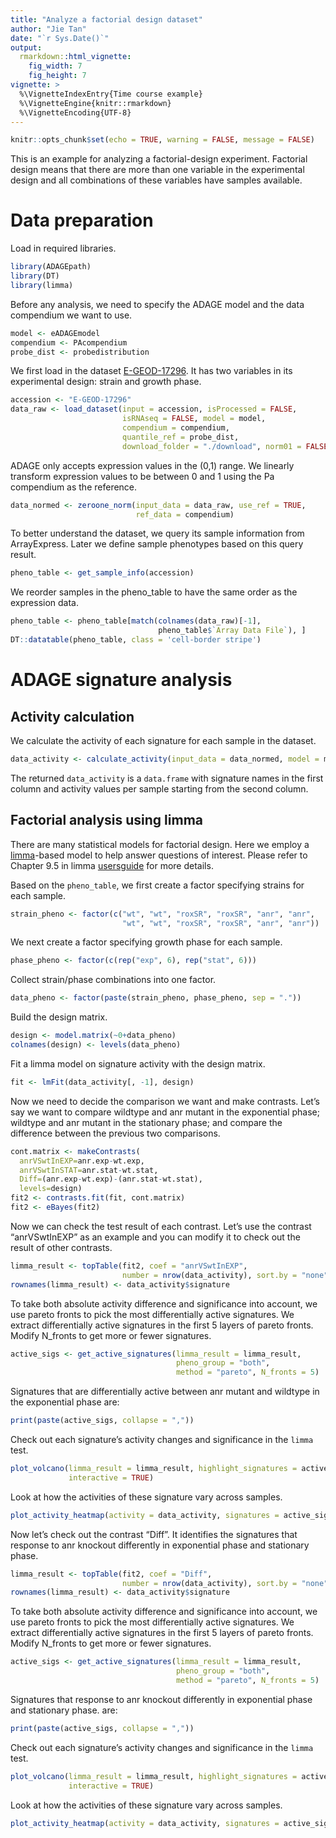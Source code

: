 ```yaml
---
title: "Analyze a factorial design dataset"
author: "Jie Tan"
date: "`r Sys.Date()`"
output:
  rmarkdown::html_vignette:
    fig_width: 7
    fig_height: 7
vignette: >
  %\VignetteIndexEntry{Time course example}
  %\VignetteEngine{knitr::rmarkdown}
  %\VignetteEncoding{UTF-8}
---
```


```r
knitr::opts_chunk$set(echo = TRUE, warning = FALSE, message = FALSE)
```

This is an example for analyzing a factorial-design experiment. Factorial design
means that there are more than one variable in the experimental design and
all combinations of these variables have samples available.

# Data preparation
Load in required libraries.

```r
library(ADAGEpath)
library(DT)
library(limma)
```

Before any analysis, we need to specify the ADAGE model and the data compendium
we want to use.

```r
model <- eADAGEmodel
compendium <- PAcompendium
probe_dist <- probedistribution
```

We first load in the dataset
[E-GEOD-17296](https://www.ebi.ac.uk/arrayexpress/experiments/E-GEOD-17296/).
It has two variables in its experimental design: strain and growth phase.

```r
accession <- "E-GEOD-17296"
data_raw <- load_dataset(input = accession, isProcessed = FALSE,
                         isRNAseq = FALSE, model = model,
                         compendium = compendium,
                         quantile_ref = probe_dist,
                         download_folder = "./download", norm01 = FALSE)
```

ADAGE only accepts expression values in the (0,1) range. We linearly transform
expression values to be between 0 and 1 using the Pa compendium as the reference.

```r
data_normed <- zeroone_norm(input_data = data_raw, use_ref = TRUE,
                            ref_data = compendium)
```

To better understand the dataset, we query its sample information from
ArrayExpress. Later we define sample phenotypes based on this query result.

```r
pheno_table <- get_sample_info(accession)
```

We reorder samples in the pheno_table to have the same order as the
expression data.

```r
pheno_table <- pheno_table[match(colnames(data_raw)[-1],
                                 pheno_table$`Array Data File`), ]
DT::datatable(pheno_table, class = 'cell-border stripe')
```

# ADAGE signature analysis

## Activity calculation
We calculate the activity of each signature for each sample in the dataset.

```r
data_activity <- calculate_activity(input_data = data_normed, model = model)
```

The returned `data_activity` is a `data.frame` with signature names in the first
column and activity values per sample starting from the second column.

## Factorial analysis using limma
There are many statistical models for factorial design. Here we employ a
[limma](https://bioconductor.org/packages/release/bioc/html/limma.html)-based
model to help answer questions of interest. Please refer to Chapter 9.5 in limma
[usersguide](https://bioconductor.org/packages/release/bioc/vignettes/limma/inst/doc/usersguide.pdf)
for more details.

Based on the `pheno_table`, we first create a factor specifying strains for
each sample.

```r
strain_pheno <- factor(c("wt", "wt", "roxSR", "roxSR", "anr", "anr",
                         "wt", "wt", "roxSR", "roxSR", "anr", "anr"))
```

We next create a factor specifying growth phase for each sample.

```r
phase_pheno <- factor(c(rep("exp", 6), rep("stat", 6)))
```

Collect strain/phase combinations into one factor.

```r
data_pheno <- factor(paste(strain_pheno, phase_pheno, sep = "."))
```

Build the design matrix.

```r
design <- model.matrix(~0+data_pheno)
colnames(design) <- levels(data_pheno)
```

Fit a limma model on signature activity with the design matrix.

```r
fit <- lmFit(data_activity[, -1], design)
```

Now we need to decide the comparison we want and make contrasts. Let's say we
want to compare wildtype and anr mutant in the exponential phase; wildtype
and anr mutant in the stationary phase; and compare the difference between
the previous two comparisons.

```r
cont.matrix <- makeContrasts(
  anrVSwtInEXP=anr.exp-wt.exp,
  anrVSwtInSTAT=anr.stat-wt.stat,
  Diff=(anr.exp-wt.exp)-(anr.stat-wt.stat),
  levels=design)
fit2 <- contrasts.fit(fit, cont.matrix)
fit2 <- eBayes(fit2)
```

Now we can check the test result of each contrast. Let's use the contrast
"anrVSwtInEXP" as an example and you can modify it to check out the result
of other contrasts.

```r
limma_result <- topTable(fit2, coef = "anrVSwtInEXP",
                         number = nrow(data_activity), sort.by = "none")
rownames(limma_result) <- data_activity$signature
```

To take both absolute activity difference and significance into account, we
use pareto fronts to pick the most differentially active signatures. We extract
differentially active signatures in the first 5 layers of pareto
fronts. Modify N_fronts to get more or fewer signatures.

```r
active_sigs <- get_active_signatures(limma_result = limma_result,
                                     pheno_group = "both",
                                     method = "pareto", N_fronts = 5)
```

Signatures that are differentially active between anr mutant and wildtype
in the exponential phase are:

```r
print(paste(active_sigs, collapse = ","))
```

Check out each signature's activity changes and significance in the `limma` test.

```r
plot_volcano(limma_result = limma_result, highlight_signatures = active_sigs,
             interactive = TRUE)
```

Look at how the activities of these signature vary across samples.

```r
plot_activity_heatmap(activity = data_activity, signatures = active_sigs)
```

Now let's check out the contrast "Diff". It identifies the signatures that
response to anr knockout differently in exponential phase and stationary phase.

```r
limma_result <- topTable(fit2, coef = "Diff",
                         number = nrow(data_activity), sort.by = "none")
rownames(limma_result) <- data_activity$signature
```

To take both absolute activity difference and significance into account, we
use pareto fronts to pick the most differentially active signatures. We extract
differentially active signatures in the first 5 layers of pareto
fronts. Modify N_fronts to get more or fewer signatures.

```r
active_sigs <- get_active_signatures(limma_result = limma_result,
                                     pheno_group = "both",
                                     method = "pareto", N_fronts = 5)
```

Signatures that response to anr knockout differently in exponential phase and
stationary phase. are:

```r
print(paste(active_sigs, collapse = ","))
```

Check out each signature's activity changes and significance in the `limma` test.

```r
plot_volcano(limma_result = limma_result, highlight_signatures = active_sigs,
             interactive = TRUE)
```

Look at how the activities of these signature vary across samples.

```r
plot_activity_heatmap(activity = data_activity, signatures = active_sigs)
```
